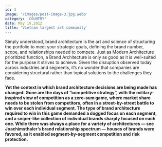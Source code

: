 ```yaml
---
id: 3
image: '/images/post-image-3.jpg.webp'
category: 'COUNTRY'
date: May 19,2012
title: 'Vietnam largest art community'
---
```


Simply understood, brand architecture is the art and science of structuring the portfolio
to meet your strategic goals, defining the brand number, scope, and relationships
needed to compete. Just as Modern Architecture prioritized function, a Brand Architecture
is only as good as it is well-suited for the purpose it strives to achieve. Given
the disruption observed today across industries and segments, it’s no wonder that
companies are considering structural rather than topical solutions to the challenges
they face.

**Yet the context in which brand architecture decisions are being made has changed.
Gone are the days of “competitive strategy”, with the military-inspired view of competition
as a zero-sum game, where market share needs to be stolen from competitors, often
in a street-by-street battle to win over each individual segment. The type of brand
architecture required to win in this game demanded a dogged focus on each segment,
and a sniper-like collection of individual brands sharply focused on each one. While
there was always a place for a variety of architectures — see Joachimsthaler’s brand
relationship spectrum — houses of brands were favored, as it enabled segment-by-segment
competition and risk protection.**
